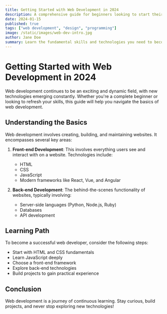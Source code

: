 ```yaml
---
title: Getting Started with Web Development in 2024
description: A comprehensive guide for beginners looking to start their web development journey
date: 2024-01-15
published: true
tags: ["web development", "design", "programming"]
image: /static/images/web-dev-intro.jpg
author: Jane Doe
summary: Learn the fundamental skills and technologies you need to become a web developer in today's competitive tech landscape.
---
```


# Getting Started with Web Development in 2024

Web development continues to be an exciting and dynamic field, with new technologies emerging constantly. Whether you're a complete beginner or looking to refresh your skills, this guide will help you navigate the basics of web development.

## Understanding the Basics

Web development involves creating, building, and maintaining websites. It encompasses several key areas:

1. **Front-end Development**: This involves everything users see and interact with on a website. Technologies include:

   - HTML
   - CSS
   - JavaScript
   - Modern frameworks like React, Vue, and Angular

2. **Back-end Development**: The behind-the-scenes functionality of websites, typically involving:
   - Server-side languages (Python, Node.js, Ruby)
   - Databases
   - API development

## Learning Path

To become a successful web developer, consider the following steps:

- Start with HTML and CSS fundamentals
- Learn JavaScript deeply
- Choose a front-end framework
- Explore back-end technologies
- Build projects to gain practical experience

## Conclusion

Web development is a journey of continuous learning. Stay curious, build projects, and never stop exploring new technologies!
